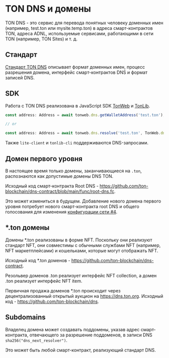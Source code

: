 
# TON DNS и домены

TON DNS - это сервис для перевода понятных человеку доменных имен (например, test.ton или mysite.temp.ton) в адреса смарт-контрактов TON, адреса ADNL, используемые сервисами, работающими в сети TON (например, TON Sites) и т. д. 

## Стандарт

[Стандарт TON DNS](https://github.com/ton-blockchain/TIPs/issues/81) описывает формат доменных имен, процесс разрешения домена, интерфейс смарт-контрактов DNS и формат записей DNS.

## SDK

Работа с TON DNS реализована в JavaScript SDK [TonWeb](https://github.com/toncenter/tonweb) и [TonLib](https://ton.org/#/apis/?id=_2-ton-api).

```js
const address: Address = await tonweb.dns.getWalletAddress('test.ton');

// or 

const address: Address = await tonweb.dns.resolve('test.ton', TonWeb.dns.DNS_CATEGORY_WALLET);
```

Также `lite-client` и `tonlib-cli` поддерживаются DNS-запросами.

## Домен первого уровня

В настоящее время только домены, заканчивающиеся на `.ton`, распознаются как допустимые домены DNS TON.

Исходный код смарт-контракта Root DNS - https://github.com/ton-blockchain/dns-contract/blob/main/func/root-dns.fc.

Это может измениться в будущем. Добавление нового домена первого уровня потребует нового смарт-контракта root DNS и общего голосования для изменения [конфигурации сети #4](https://ton.org/#/smart-contracts/governance?id=config).

## \*.ton домены

Домены \*.ton реализованы в форме NFT. Поскольку они реализуют стандарт NFT, они совместимы с обычными службами NFT (например, NFT маркетплейсами) и кошельками, которые могут отображать NFT.

Исходный код \*.ton доменов - https://github.com/ton-blockchain/dns-contract.

Резольвер доменов .ton реализует интерфейс NFT collection, а домен .ton реализует интерфейс NFT item.

Первичная продажа доменов \*.ton происходит через децентрализованный открытый аукцион на https://dns.ton.org. Исходный код - https://github.com/ton-blockchain/dns.

## Subdomains

Владелец домена может создавать поддомены, указав адрес смарт-контракта, отвечающего за разрешение поддоменов, в записи DNS `sha256("dns_next_resolver")`.

Это может быть любой смарт-контракт, реализующий стандарт DNS.

<Feedback />

